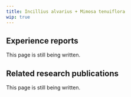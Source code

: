 ---
title: Incillius alvarius + Mimosa tenuiflora
wip: true
---

## Experience reports

This page is still being written.

## Related research publications

This page is still being written.

